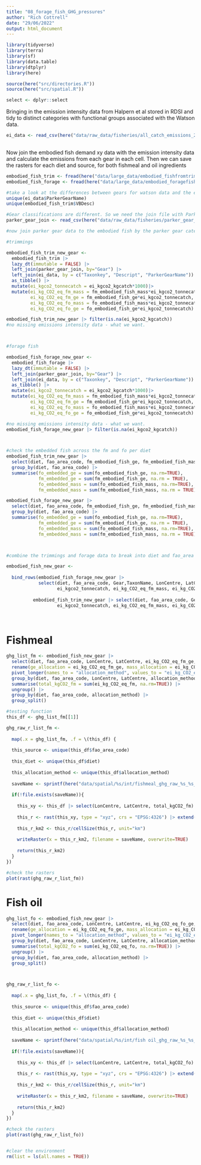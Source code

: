 ```yaml
---
title: "08_forage_fish_GHG_pressures"
author: "Rich Cottrell"
date: "29/06/2022"
output: html_document
---
```


```r
library(tidyverse)
library(terra)
library(sf)
library(data.table)
library(dtplyr)
library(here)

source(here("src/directories.R"))
source(here("src/spatial.R"))

select <- dplyr::select

```

Bringing in the emission intensity data from Halpern et al stored in RDSI and tidy to distinct categories with functional groups associated with the Watson data.
```r

ei_data <- read_csv(here("data/raw_data/fisheries/all_catch_emissions_2017.csv"))
  

```

Now join the embodied fish demand xy data with the emission intensity data and calculate the emissions from each gear in each cell. Then we can save the rasters for each diet and source, for both fishmeal and oil ingredients

```r
embodied_fish_trim <- fread(here("data/large_data/embodied_fishfromtrimmings_per_cell.csv"))
embodied_fish_forage <- fread(here("data/large_data/embodied_foragefish_per_cell.csv"))

#take a look at the differences between gears for watson data and the ei data 
unique(ei_data$ParkerGearName)
unique(embodied_fish_trim$VBDesc)

#Gear classifications are different. So we need the join file with Parker Data created in Halpern et al food systems project
parker_gear_join <- read_csv(here("data/raw_data/fisheries/parker_gear_join.csv"))

#now join parker gear data to the embodied fish by the parker gear categories, species and description from watson. Adjust the emissions intensities to reflect per tonne pressures

#trimmings

embodied_fish_trim_new_gear <- 
  embodied_fish_trim |> 
  lazy_dt(immutable = FALSE) |> 
  left_join(parker_gear_join, by="Gear") |> 
  left_join(ei_data, by = c("Taxonkey", "Descript", "ParkerGearName")) |> 
  as_tibble() |>
  mutate(ei_kgco2_tonnecatch = ei_kgco2_kgcatch*1000)|> 
  mutate(ei_kg_CO2_eq_fm_mass = fm_embodied_fish_mass*ei_kgco2_tonnecatch,
         ei_kg_CO2_eq_fm_ge = fm_embodied_fish_ge*ei_kgco2_tonnecatch,
         ei_kg_CO2_eq_fo_mass = fo_embodied_fish_mass*ei_kgco2_tonnecatch,
         ei_kg_CO2_eq_fo_ge = fo_embodied_fish_ge*ei_kgco2_tonnecatch)

embodied_fish_trim_new_gear |> filter(is.na(ei_kgco2_kgcatch))
#no missing emissions intensity data - what we want.



#forage fish

embodied_fish_forage_new_gear <- 
  embodied_fish_forage |> 
  lazy_dt(immutable = FALSE) |> 
  left_join(parker_gear_join, by="Gear") |> 
  left_join(ei_data, by = c("Taxonkey", "Descript", "ParkerGearName")) |> 
  as_tibble() |>
  mutate(ei_kgco2_tonnecatch = ei_kgco2_kgcatch*1000)|> 
  mutate(ei_kg_CO2_eq_fm_mass = fm_embodied_fish_mass*ei_kgco2_tonnecatch,
         ei_kg_CO2_eq_fm_ge = fm_embodied_fish_ge*ei_kgco2_tonnecatch,
         ei_kg_CO2_eq_fo_mass = fo_embodied_fish_mass*ei_kgco2_tonnecatch,
         ei_kg_CO2_eq_fo_ge = fo_embodied_fish_ge*ei_kgco2_tonnecatch)

#no missing emissions intensity data - what we want.
embodied_fish_forage_new_gear |> filter(is.na(ei_kgco2_kgcatch))



#check the embedded fish across the fm and fo per diet
embodied_fish_trim_new_gear |> 
  select(diet, fao_area_code, fm_embodied_fish_ge, fm_embodied_fish_mass, fo_embodied_fish_ge, fo_embodied_fish_mass) |> 
  group_by(diet, fao_area_code) |> 
  summarise(fo_embedded_ge = sum(fo_embodied_fish_ge, na.rm=TRUE),
            fm_embedded_ge = sum(fm_embodied_fish_ge, na.rm = TRUE),
            fo_embedded_mass = sum(fo_embodied_fish_mass, na.rm=TRUE),
            fm_embedded_mass = sum(fm_embodied_fish_mass, na.rm = TRUE))

embodied_fish_forage_new_gear |> 
  select(diet, fao_area_code, fm_embodied_fish_ge, fm_embodied_fish_mass, fo_embodied_fish_ge, fo_embodied_fish_mass) |> 
  group_by(diet, fao_area_code) |> 
  summarise(fo_embedded_ge = sum(fo_embodied_fish_ge, na.rm=TRUE),
            fm_embedded_ge = sum(fm_embodied_fish_ge, na.rm = TRUE),
            fo_embedded_mass = sum(fo_embodied_fish_mass, na.rm=TRUE),
            fm_embedded_mass = sum(fm_embodied_fish_mass, na.rm = TRUE))



#combine the trimmings and forage data to break into diet and fao_area later

embodied_fish_new_gear <- 
  
  bind_rows(embodied_fish_forage_new_gear |> 
            select(diet, fao_area_code, Gear,TaxonName, LonCentre, LatCentre, VBDesc, 
                   ei_kgco2_tonnecatch, ei_kg_CO2_eq_fm_mass, ei_kg_CO2_eq_fm_ge, ei_kg_CO2_eq_fo_mass,  ei_kg_CO2_eq_fo_ge ),
          
          embodied_fish_trim_new_gear |> select(diet, fao_area_code, Gear, TaxonName, LonCentre, LatCentre, VBDesc, 
                   ei_kgco2_tonnecatch, ei_kg_CO2_eq_fm_mass, ei_kg_CO2_eq_fm_ge, ei_kg_CO2_eq_fo_mass,  ei_kg_CO2_eq_fo_ge ))




```




# Fishmeal
```r

ghg_list_fm <- embodied_fish_new_gear |> 
  select(diet, fao_area_code, LonCentre, LatCentre, ei_kg_CO2_eq_fm_ge, ei_kg_CO2_eq_fm_mass) |> 
  rename(ge_allocation = ei_kg_CO2_eq_fm_ge, mass_allocation = ei_kg_CO2_eq_fm_mass) |> 
  pivot_longer(names_to = "allocation_method", values_to = "ei_kg_CO2_eq_fm", cols = -c(diet, fao_area_code, LonCentre, LatCentre)) |> 
  group_by(diet, fao_area_code, LonCentre, LatCentre, allocation_method) |> 
  summarise(total_kgCO2_fm = sum(ei_kg_CO2_eq_fm, na.rm=TRUE)) |> 
  ungroup() |>
  group_by(diet, fao_area_code, allocation_method) |> 
  group_split()

#testing function
this_df <- ghg_list_fm[[1]]

ghg_raw_r_list_fm <- 
  
  map(.x = ghg_list_fm, .f = \(this_df) {
  
  this_source <- unique(this_df$fao_area_code)
  
  this_diet <- unique(this_df$diet)
  
  this_allocation_method <- unique(this_df$allocation_method)
  
  saveName <- sprintf(here("data/spatial/%s/int/fishmeal_ghg_raw_%s_%s_%s.tif"), this_diet, this_diet, this_allocation_method, this_source)
  
  if(!file.exists(saveName)){
    
    this_xy <- this_df |> select(LonCentre, LatCentre, total_kgCO2_fm)
    
    this_r <- rast(this_xy, type = "xyz", crs = "EPSG:4326") |> extend(ext(rast(res=0.5)))
    
    this_r_km2 <- this_r/cellSize(this_r, unit="km")
    
    writeRaster(x = this_r_km2, filename = saveName, overwrite=TRUE)
    
    return(this_r_km2)
  }
})

#check the rasters
plot(rast(ghg_raw_r_list_fm))

```

# Fish oil

```r

ghg_list_fo <- embodied_fish_new_gear |> 
  select(diet, fao_area_code, LonCentre, LatCentre, ei_kg_CO2_eq_fo_ge, ei_kg_CO2_eq_fo_mass) |> 
  rename(ge_allocation = ei_kg_CO2_eq_fo_ge, mass_allocation = ei_kg_CO2_eq_fo_mass) |> 
  pivot_longer(names_to = "allocation_method", values_to = "ei_kg_CO2_eq_fo", cols = -c(diet, fao_area_code, LonCentre, LatCentre)) |> 
  group_by(diet, fao_area_code, LonCentre, LatCentre, allocation_method) |> 
  summarise(total_kgCO2_fo = sum(ei_kg_CO2_eq_fo, na.rm=TRUE)) |> 
  ungroup() |> 
  group_by(diet, fao_area_code, allocation_method) |> 
  group_split()



ghg_raw_r_list_fo <- 
  
  map(.x = ghg_list_fo, .f = \(this_df) {
  
  this_source <- unique(this_df$fao_area_code)
  
  this_diet <- unique(this_df$diet)
  
  this_allocation_method <- unique(this_df$allocation_method)
  
  saveName <- sprintf(here("data/spatial/%s/int/fish oil_ghg_raw_%s_%s_%s.tif"), this_diet, this_diet, this_allocation_method, this_source)
  
  if(!file.exists(saveName)){
    
    this_xy <- this_df |> select(LonCentre, LatCentre, total_kgCO2_fo)
    
    this_r <- rast(this_xy, type = "xyz", crs = "EPSG:4326") |> extend(ext(rast(res=0.5)))
    
    this_r_km2 <- this_r/cellSize(this_r, unit="km")
    
    writeRaster(x = this_r_km2, filename = saveName, overwrite=TRUE)
    
    return(this_r_km2)
  }
})

#check the rasters
plot(rast(ghg_raw_r_list_fo))


#clear the environment
rm(list = ls(all.names = TRUE))

```

